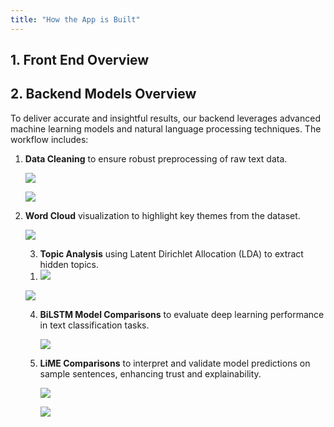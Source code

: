 ```yaml
---
title: "How the App is Built"
---
```


## 1. Front End Overview

## 2. Backend Models Overview

To deliver accurate and insightful results, our backend leverages advanced machine learning models and natural language processing techniques. The workflow includes:

1.  **Data Cleaning** to ensure robust preprocessing of raw text data.

    ![](images/clipboard-2879810987.png)

    ![](images/clipboard-2404938390.png)

2.  **Word Cloud** visualization to highlight key themes from the dataset.

    ![](images/clipboard-3771990736.png)

    3.  **Topic Analysis** using Latent Dirichlet Allocation (LDA) to extract hidden topics.

    ```{=html}
    <!-- -->
    ```
    1.  ![](images/clipboard-1477693439.png)

    ![](images/clipboard-778513236.png)

    4.  **BiLSTM Model Comparisons** to evaluate deep learning performance in text classification tasks.

        ![](images/clipboard-1629743760.png)

    5.  **LiME Comparisons** to interpret and validate model predictions on sample sentences, enhancing trust and explainability.

        ![](images/clipboard-3832348058.png)

        ![](images/clipboard-1641379668.png)
